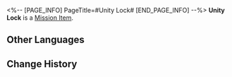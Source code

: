 <%-- [PAGE_INFO]
PageTitle=#Unity Lock#
[END_PAGE_INFO] --%>
{{Item Infobox
|id          = 140232
|image       = Item Unity Lock.png{{subst:void|<!--$UPLOAD:<<SpriteOutput/ItemFigures/140232.png>-<Item Unity Lock.png>-<Item Icons>>-->}}
|type        = Mission Item
|invCategory = Missions
|rarity      = 3
|effect      = 
|description = When Cong emerged from his hatching rebirth, he carried this Unity Lock with him.
}}
{{Description|''"If those who love each other are bound by the Unity Lock, they will be united forever."''}}
'''Unity Lock''' is a [[Mission Item]].

==Other Languages==
{{Other Languages
|en   = Unity Lock
|zhs  = 同心锁
|zht  = 同心鎖
|ja   = 同心鎖
|ko   = 한마음 자물쇠
|es   = Candado para parejas
|fr   = Cadenas de l'amour
|ru   = Замок любви
|th   = กุญแจคู่รัก
|vi   = Khóa Đồng Tâm
|de   = Einigkeitsschloss
|id   = Kunci Konsentris
|pt   = Cadeado do Amor
}}

==Change History==
{{Change History|1.2}}
